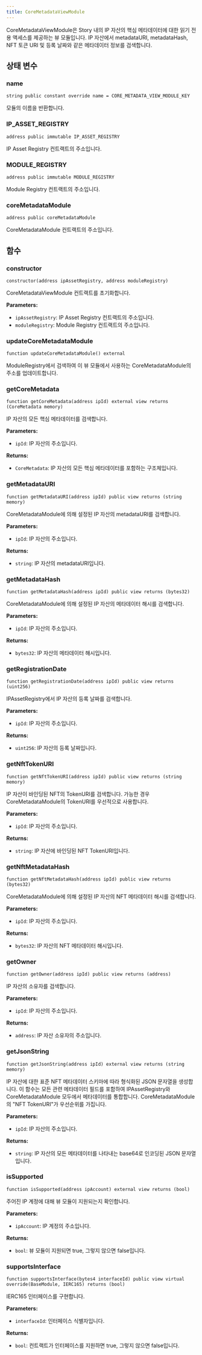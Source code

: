 ```yaml
---
title: CoreMetadataViewModule
---
```


CoreMetadataViewModule은 Story 내의 IP 자산의 핵심 메타데이터에 대한 읽기 전용 액세스를 제공하는 뷰 모듈입니다. IP 자산에서 metadataURI, metadataHash, NFT 토큰 URI 및 등록 날짜와 같은 메타데이터 정보를 검색합니다.

## 상태 변수

### name

```solidity
string public constant override name = CORE_METADATA_VIEW_MODULE_KEY
```

모듈의 이름을 반환합니다.

### IP\_ASSET\_REGISTRY

```solidity
address public immutable IP_ASSET_REGISTRY
```

IP Asset Registry 컨트랙트의 주소입니다.

### MODULE\_REGISTRY

```solidity
address public immutable MODULE_REGISTRY
```

Module Registry 컨트랙트의 주소입니다.

### coreMetadataModule

```solidity
address public coreMetadataModule
```

CoreMetadataModule 컨트랙트의 주소입니다.

## 함수

### constructor

```solidity
constructor(address ipAssetRegistry, address moduleRegistry)
```

CoreMetadataViewModule 컨트랙트를 초기화합니다.

**Parameters:**

* `ipAssetRegistry`: IP Asset Registry 컨트랙트의 주소입니다.
* `moduleRegistry`: Module Registry 컨트랙트의 주소입니다.

### updateCoreMetadataModule

```solidity
function updateCoreMetadataModule() external
```

ModuleRegistry에서 검색하여 이 뷰 모듈에서 사용하는 CoreMetadataModule의 주소를 업데이트합니다.

### getCoreMetadata

```solidity
function getCoreMetadata(address ipId) external view returns (CoreMetadata memory)
```

IP 자산의 모든 핵심 메타데이터를 검색합니다.

**Parameters:**

* `ipId`: IP 자산의 주소입니다.

**Returns:**

* `CoreMetadata`: IP 자산의 모든 핵심 메타데이터를 포함하는 구조체입니다.

### getMetadataURI

```solidity
function getMetadataURI(address ipId) public view returns (string memory)
```

CoreMetadataModule에 의해 설정된 IP 자산의 metadataURI를 검색합니다.

**Parameters:**

* `ipId`: IP 자산의 주소입니다.

**Returns:**

* `string`: IP 자산의 metadataURI입니다.

### getMetadataHash

```solidity
function getMetadataHash(address ipId) public view returns (bytes32)
```

CoreMetadataModule에 의해 설정된 IP 자산의 메타데이터 해시를 검색합니다.

**Parameters:**

* `ipId`: IP 자산의 주소입니다.

**Returns:**

* `bytes32`: IP 자산의 메타데이터 해시입니다.

### getRegistrationDate

```solidity
function getRegistrationDate(address ipId) public view returns (uint256)
```

IPAssetRegistry에서 IP 자산의 등록 날짜를 검색합니다.

**Parameters:**

* `ipId`: IP 자산의 주소입니다.

**Returns:**

* `uint256`: IP 자산의 등록 날짜입니다.

### getNftTokenURI

```solidity
function getNftTokenURI(address ipId) public view returns (string memory)
```

IP 자산이 바인딩된 NFT의 TokenURI를 검색합니다. 가능한 경우 CoreMetadataModule의 TokenURI를 우선적으로 사용합니다.

**Parameters:**

* `ipId`: IP 자산의 주소입니다.

**Returns:**

* `string`: IP 자산에 바인딩된 NFT TokenURI입니다.

### getNftMetadataHash

```solidity
function getNftMetadataHash(address ipId) public view returns (bytes32)
```

CoreMetadataModule에 의해 설정된 IP 자산의 NFT 메타데이터 해시를 검색합니다.

**Parameters:**

* `ipId`: IP 자산의 주소입니다.

**Returns:**

* `bytes32`: IP 자산의 NFT 메타데이터 해시입니다.

### getOwner

```solidity
function getOwner(address ipId) public view returns (address)
```

IP 자산의 소유자를 검색합니다.

**Parameters:**

* `ipId`: IP 자산의 주소입니다.

**Returns:**

* `address`: IP 자산 소유자의 주소입니다.

### getJsonString

```solidity
function getJsonString(address ipId) external view returns (string memory)
```

IP 자산에 대한 표준 NFT 메타데이터 스키마에 따라 형식화된 JSON 문자열을 생성합니다. 이 함수는 모든 관련 메타데이터 필드를 포함하여 IPAssetRegistry와 CoreMetadataModule 모두에서 메타데이터를 통합합니다. CoreMetadataModule의 "NFT TokenURI"가 우선순위를 가집니다.

**Parameters:**

* `ipId`: IP 자산의 주소입니다.

**Returns:**

* `string`: IP 자산의 모든 메타데이터를 나타내는 base64로 인코딩된 JSON 문자열입니다.

### isSupported

```solidity
function isSupported(address ipAccount) external view returns (bool)
```

주어진 IP 계정에 대해 뷰 모듈이 지원되는지 확인합니다.

**Parameters:**

* `ipAccount`: IP 계정의 주소입니다.

**Returns:**

* `bool`: 뷰 모듈이 지원되면 true, 그렇지 않으면 false입니다.

### supportsInterface

```solidity
function supportsInterface(bytes4 interfaceId) public view virtual override(BaseModule, IERC165) returns (bool)
```

IERC165 인터페이스를 구현합니다.

**Parameters:**

* `interfaceId`: 인터페이스 식별자입니다.

**Returns:**

* `bool`: 컨트랙트가 인터페이스를 지원하면 true, 그렇지 않으면 false입니다.
